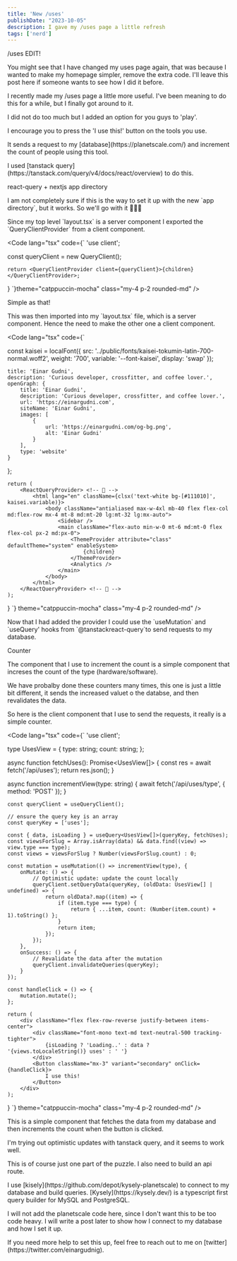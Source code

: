 ```yaml
---
title: 'New /uses'
publishDate: "2023-10-05"
description: I gave my /uses page a little refresh
tags: ['nerd']
---
```


<Heading>
 /uses
</Heading>

<SubHeading>
EDIT!
</SubHeading>

<p class=" mb-3 text-xs">You might see that I have changed my uses page again, that was because I wanted to make my homepage simpler, remove the extra code.
I'll leave this post here if someone wants to see how I did it before.</p>



<p class="mt-3">I recently made my /uses page a little more useful. I've been meaning to do this for a while, but I finally got around to it.</p>

<p class="mt-2">I did not do too much but I added an option for you guys to 'play'.</p>

<p class="mt-2">I encourage you to press the 'I use this!' button on the tools you use.</p>

<p class="mt-2">It sends a request to my [database](https://planetscale.com/) and increment the count of people using this tool.</p>
<p class="mt-2">I used [tanstack query](https://tanstack.com/query/v4/docs/react/overview) to do this.</p>

<SubHeading>
	react-query + nextjs app directory
</SubHeading>

<p>I am not completely sure if this is the way to set it up with the new `app directory`, but it works. So we'll go with it 🤷🏼‍♂️</p>

<p class="mt-2">Since my top level `layout.tsx` is a server component I exported the `QueryClientProvider` from a client component.</p>

<Code lang="tsx" code={`
'use client';


const queryClient = new QueryClient();

	return <QueryClientProvider client={queryClient}>{children}</QueryClientProvider>;
}
`}theme="catppuccin-mocha" class="my-4 p-2 rounded-md" />

<p>Simple as that!</p>

<p class="mt-2">This was then imported into my `layout.tsx` file, which is a server component. Hence the need to make the other one a client component.</p>

<Code lang="tsx" code={`

const kaisei = localFont({
	src: '../public/fonts/kaisei-tokumin-latin-700-normal.woff2',
	weight: '700',
	variable: '--font-kaisei',
	display: 'swap'
});

	title: 'Einar Gudni',
	description: 'Curious developer, crossfitter, and coffee lover.',
	openGraph: {
		title: 'Einar Gudni',
		description: 'Curious developer, crossfitter, and coffee lover.',
		url: 'https://einargudni.com',
		siteName: 'Einar Gudni',
		images: [
			{
				url: 'https://einargudni.com/og-bg.png',
				alt: 'Einar Gudni'
			}
		],
		type: 'website'
	}
};

	return (
		<ReactQueryProvider> <!-- 📢 -->
			<html lang="en" className={clsx('text-white bg-[#111010]', kaisei.variable)}>
				<body className="antialiased max-w-4xl mb-40 flex flex-col md:flex-row mx-4 mt-8 md:mt-20 lg:mt-32 lg:mx-auto">
					<Sidebar />
					<main className="flex-auto min-w-0 mt-6 md:mt-0 flex flex-col px-2 md:px-0">
						<ThemeProvider attribute="class" defaultTheme="system" enableSystem>
							{children}
						</ThemeProvider>
						<Analytics />
					</main>
				</body>
			</html>
		</ReactQueryProvider> <!-- 📢 -->
	);
}
`} theme="catppuccin-mocha" class="my-4 p-2 rounded-md" />

<p>Now that I had added the provider I could use the `useMutation` and `useQuery' hooks from `@tanstackreact-query`to send requests to my database.</p>

<Callout emoji="💡" text="But remember I cannot use hooks in server components, so I had to use the`useClient` hook to be able to use these hooks." />

<SubHeading>
  Counter
</SubHeading>

<p>The component that I use to increment the count is a simple component that increses the count of the type (hardware/software).</p>

<p class="mt-2">We have probalby done these counters many times, this one is just a little bit different, it sends the increased valuet o the databse, and then revalidates the data.</p>

<p class="mt-2">So here is the client component that I use to send the requests, it really is a simple counter.</p>

<Code lang="tsx" code={`
'use client';


type UsesView = {
	type: string;
	count: string;
};

async function fetchUses(): Promise<UsesView[]> {
	const res = await fetch('/api/uses');
	return res.json();
}

async function incrementView(type: string) {
	await fetch('/api/uses/type', {
		method: 'POST'
	});
}

	const queryClient = useQueryClient();

	// ensure the query key is an array
	const queryKey = ['uses'];

	const { data, isLoading } = useQuery<UsesView[]>(queryKey, fetchUses);
	const viewsForSlug = Array.isArray(data) && data.find((view) => view.type === type);
	const views = viewsForSlug ? Number(viewsForSlug.count) : 0;

	const mutation = useMutation(() => incrementView(type), {
		onMutate: () => {
			// Optimistic update: update the count locally
			queryClient.setQueryData(queryKey, (oldData: UsesView[] | undefined) => {
				return oldData?.map((item) => {
					if (item.type === type) {
						return { ...item, count: (Number(item.count) + 1).toString() };
					}
					return item;
				});
			});
		},
		onSuccess: () => {
			// Revalidate the data after the mutation
			queryClient.invalidateQueries(queryKey);
		}
	});

	const handleClick = () => {
		mutation.mutate();
	};

	return (
		<div className="flex flex-row-reverse justify-between items-center">
			<div className="font-mono text-md text-neutral-500 tracking-tighter">
				{isLoading ? 'Loading..' : data ? '{views.toLocaleString()} uses' : ' ​'}
			</div>
			<Button className="mx-3" variant="secondary" onClick={handleClick}>
				I use this!
			</Button>
		</div>
	);
}
`} theme="catppuccin-mocha" class="my-4 p-2 rounded-md" />

<p>This is a simple component that fetches the data from my database and then increments the count when the button is clicked.</p>
<p class="mt-2">I'm trying out optimistic updates with tanstack query, and it seems to work well.</p>

<p>This is of course just one part of the puzzle. I also need to build an api route.</p>
<p class="mt-2">I use [kisely](https://github.com/depot/kysely-planetscale) to connect to my database and build queries.
[Kysely](https://kysely.dev/) is a typescript first query builder for MySQL and PostgreSQL.</p>

<p class="mt-2">I will not add the planetscale code here, since I don't want this to be too code heavy. I will write a post later to show how I connect to my database and how I set it up.</p>
<p>If you need more help to set this up, feel free to reach out to me on [twitter](https://twitter.com/einargudnig).</p>
